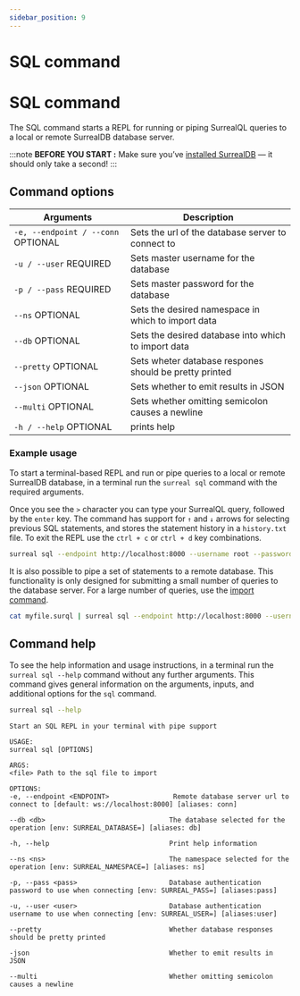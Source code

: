 ```yaml
---
sidebar_position: 9
---
```



# SQL command

# SQL command

The SQL command starts a REPL for running or piping SurrealQL queries to a local or remote SurrealDB database server.

:::note
__BEFORE YOU START :__ Make sure you’ve [installed SurrealDB](/docs/surrealdb/installation/overview/) — it should only take a second!
:::

## Command options

<table>
    <thead>
        <tr>
            <th colspan="2" scope="col">Arguments</th>
            <th colspan="2" scope="col">Description</th>
        </tr>
    </thead>  
    <tbody>
        <tr>
            <td colspan="2" scope="row" data-label="Arguments">
                <code>-e, --endpoint / --conn</code>
                <l className='grey'>OPTIONAL</l>
            </td>
            <td scope="row" data-label="Description">
            Sets the url of the database server to connect to
            </td>
        </tr>
        <tr>
            <td colspan="2" scope="row" data-label="Arguments">
                <code>-u / --user</code>
                <l className='yellow'>REQUIRED</l>
            </td>
            <td scope="row" data-label="Description">
                Sets master username for the database
            </td>
        </tr>
        <tr>
            <td colspan="2" scope="row" data-label="Arguments">
                <code>-p / --pass</code>
                <l className='yellow'>REQUIRED</l>
            </td>
            <td scope="row" data-label="Description">
                Sets master password for the database
            </td>
        </tr>
        <tr>
            <td colspan="2" scope="row" data-label="Arguments">
                <code>--ns</code>
                <l className='grey'>OPTIONAL</l>
            </td>
            <td scope="row" data-label="Description">
                Sets the desired namespace in which to import data
            </td>
        </tr>
        <tr>
            <td colspan="2" scope="row" data-label="Arguments">
                <code>--db</code>
                <l className='grey'>OPTIONAL</l>
            </td>
            <td scope="row" data-label="Description">
                Sets the desired database into which to import data
            </td>
        </tr>
        <tr>
            <td colspan="2" scope="row" data-label="Arguments">
                <code>--pretty</code>
                <l className='grey'>OPTIONAL</l>
            </td>
            <td scope="row" data-label="Description">
                Sets wheter database respones should be pretty printed
            </td>
        </tr>
        <tr>
            <td colspan="2" scope="row" data-label="Arguments">
                <code>--json</code>
                <l className='grey'>OPTIONAL</l>
            </td>
            <td scope="row" data-label="Description">
                Sets whether to emit results in JSON
            </td>
        </tr>
        <tr>
            <td colspan="2" scope="row" data-label="Arguments">
                <code>--multi</code>
                <l className='grey'>OPTIONAL</l>
            </td>
            <td scope="row" data-label="Description">
                Sets whether omitting semicolon causes a newline 
            </td>
        </tr>
        <tr>
            <td colspan="2" scope="row" data-label="Arguments">
                <code>-h / --help</code>
                <l className='grey'>OPTIONAL</l>
            </td>
            <td scope="row" data-label="Description">
                prints help
            </td>
        </tr>
    </tbody>
</table>

### Example usage

To start a terminal-based REPL and run or pipe queries to a local or remote SurrealDB database, in a terminal run the `surreal sql` command with the required arguments.

Once you see the `>` character you can type your SurrealQL query, followed by the `enter` key. The command has support for `↑` and `↓` arrows for selecting previous SQL statements, and stores the statement history in a `history.txt` file. To exit the REPL use the `ctrl + c` or `ctrl + d` key combinations.

```bash
surreal sql --endpoint http://localhost:8000 --username root --password root --namespace test --database test
```

It is also possible to pipe a set of statements to a remote database. This functionality is only designed for submitting a small number of queries to the database server. For a large number of queries, use the [import command](/docs/surrealdb/cli/import).

```bash
cat myfile.surql | surreal sql --endpoint http://localhost:8000 --username root --password root --namespace test --database test
```


## Command help
To see the help information and usage instructions, in a terminal run the `surreal sql --help` command without any further arguments. This command gives general information on the arguments, inputs, and additional options for the `sql` command.

```bash
surreal sql --help
```


```
Start an SQL REPL in your terminal with pipe support

USAGE:
surreal sql [OPTIONS]

ARGS:
<file> Path to the sql file to import

OPTIONS:
-e, --endpoint <ENDPOINT>                Remote database server url to connect to [default: ws://localhost:8000] [aliases: conn]

--db <db>                               The database selected for the operation [env: SURREAL_DATABASE=] [aliases: db]

-h, --help                              Print help information

--ns <ns>                               The namespace selected for the operation [env: SURREAL_NAMESPACE=] [aliases: ns]

-p, --pass <pass>                       Database authentication password to use when connecting [env: SURREAL_PASS=] [aliases:pass]

-u, --user <user>                       Database authentication username to use when connecting [env: SURREAL_USER=] [aliases:user]

--pretty                                Whether database responses should be pretty printed

-json                                   Whether to emit results in JSON

--multi                                 Whether omitting semicolon causes a newline
```